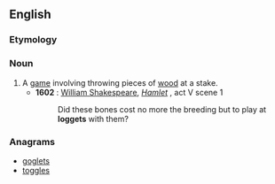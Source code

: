 ==English==

===Etymology===
{{rfe}}

===Noun===
{{en-noun|?}}

# A [[game]] involving throwing pieces of [[wood]] at a stake.
#* '''1602''' : [[w:William Shakespeare|William Shakespeare]], ''[[s:Hamlet|Hamlet]]'' , act V scene 1
#*: Did these bones cost no more the breeding but to play at '''loggets''' with them?

===Anagrams===
* [[goglets#English|goglets]]
* [[toggles#English|toggles]]